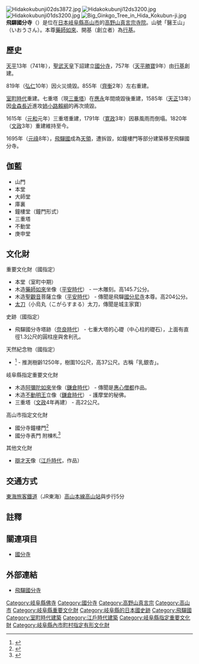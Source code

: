 {{日本寺院
| name = 飛驒國分寺
| img = File:Hidakokubunji05ds3200.jpg
| img_capt = 本堂
| image_width = 260
| nihongo = 飛騨国分寺
| hiragana = ひだこくぶんじ
| romaji = Hida Kokubun-ji
| location = [[岐阜縣|岐阜縣]][[高山市|高山市]]總和町1-83<br>{{coord|36|8|36.06|N|137|15|13.3|E|region:JP-21_scale:20000|display=inline,title}}
| sangou = 醫王山
| section = [[高野山真言宗|高野山真言宗]]
| god = [[藥師如來|藥師如來]]
| found_year = [[天平勝寶|天平勝寶]]9年（757年）頃
| founder = [[行基|行基]]、[[聖武天皇|聖武天皇]]（勅願）
| official_name = 
| alias = 
| struct = 
| title = {{link-ja|飛驒三十三觀音靈場|飛騨三十三観音霊場}}1番<br />{{link-ja|中部四十九藥師靈場|中部四十九薬師霊場}}41番
| cultural_collection = 木造藥師如來坐像・木造聖觀音菩薩立像・本堂・小烏丸之太刀（重要文化財）<br />塔跡（國之史跡）<br />木造阿彌陀如來坐像・木造不動明王立像・三重塔（岐阜縣重要文化財）
}}

[[File:Hidakokubunji02ds3872.jpg|thumb]]
[[File:Hidakokubunji12ds3200.jpg|thumb]]
[[File:Hidakokubunji01ds3200.jpg|thumb]]
[[File:Big_Ginkgo_Tree_in_Hida_Kokubun-ji.jpg|thumb]]
'''飛驒國分寺'''（{{jpn|j=飛騨国分寺|hg=ひだこくぶんじ}}）是位在[[日本|日本]][[岐阜縣|岐阜縣]][[高山市|高山市]]的[[高野山真言宗|高野山真言宗]][[寺院|寺院]]。山號「醫王山」（いおうさん）。本尊[[藥師如來|藥師如來]]、開基（創立者）為[[行基|行基]]。

== 歷史 ==
[[天平_(聖武天皇)|天平]]13年（741年），[[聖武天皇|聖武天皇]]下詔建立[[國分寺|國分寺]]，757年（[[天平勝寶|天平勝寶]]9年）由[[行基|行基]]創建。

819年（[[弘仁|弘仁]]10年）因火災燒毀。855年（[[齊衡|齊衡]]2年）左右重建。

[[室町時代|室町時代]]重建{{link-ja|本堂|本堂}}。七重塔（現[[三重塔|三重塔]]）在[[應永|應永]]年間燒毀後重建，1585年（[[天正_(日本)|天正]]13年）因[[金森長近|金森長近]]進攻[[姉小路賴綱|姉小路賴綱]]的{{link-ja|松倉城 (飛騨国)|松倉城 (飛騨国)|松倉城}}再次燒毀。

1615年（[[元和_(日本)|元和]]元年）三重塔重建，1791年（[[寛政|寛政]]3年）因暴風雨而倒塌。1820年（[[文政|文政]]3年）重建維持至今。

1695年（[[元祿|元祿]]8年），[[飛驒國|飛驒國]]成為[[天領|天領]]，{{link-ja|高山城 (飛驒國)|高山城 (飛騨国)|高山城}}遭拆毀，如鐘樓門等部分建築移至飛驒國分寺。
== 伽藍 ==
*山門
*本堂
*大師堂
*庫裏
*鐘樓堂（鐘門形式）
*三重塔
*不動堂
*庚申堂

== 文化財 ==
;重要文化財（國指定）
* 本堂（室町中期）
* 木造[[藥師如來|藥師如來]]坐像（[[平安時代|平安時代]]） - 一木雕刻。高145.7公分。
* 木造[[聖觀音|聖觀音]]菩薩立像（[[平安時代|平安時代]]） - 傳聞是飛驒[[國分尼寺|國分尼寺]]本尊。高204公分。
* [[太刀|太刀]]（小烏丸（こがらすまる）太刀，傳聞是{{link-ja|高原諏訪城|高原諏訪城}}城主{{link-ja|江馬氏|江馬氏}}家寶）
;史跡（國指定）
* 飛驒國分寺塔跡（[[奈良時代|奈良時代]]） - 七重大塔的心礎（中心柱的礎石），上面有直徑1.3公尺的圓柱座與舍利孔。
;天然紀念物（國指定）
* {{link-ja|飛驒國分寺大銀杏樹|飛騨国分寺の大イチョウ}}<ref>{{Cite web |date= |url=http://www.pref.gifu.lg.jp/kyoiku-bunka-sports/bunka-geijutsu/bunkazai-zuroku/bunkazai-zuroku/tenki/takayamsi/hidakokubunnji.html |title=飛騨国分寺の大イチョウ |publisher=岐阜県 |accessdate=2013-11-23}}</ref> - 推測樹齡1250年，樹圍10公尺，高37公尺。古稱「乳銀杏」。

;岐阜縣指定重要文化財
* 木造[[阿彌陀如來|阿彌陀如來]]坐像（[[鎌倉時代|鎌倉時代]]） - 傳聞是[[源信|惠心僧都]]作品。
* 木造[[不動明王|不動明王]]立像（[[鎌倉時代|鎌倉時代]]） - 護摩堂的秘佛。
* 三重塔（[[文政|文政]]4年再建） - 高22公尺。

;高山市指定文化財
*國分寺鐘樓門<ref>{{Cite web |date= |url=http://www.city.takayama.lg.jp/bunkazai/bunkazai/kenzoubutu/data/kokubunji%20syoromon.htm |title=国分寺鐘楼門 |publisher=高山市 |accessdate=2013-05-16}}</ref>
*國分寺表門 附棟札<ref>{{Cite web |date= |url=http://www.city.takayama.lg.jp/bunkazai/bunkazai/kenzoubutu/data/kokubunji%20omotemon.htm |title=国分寺表門 附棟札 |publisher=高山市 |accessdate=2013-05-16}}</ref>

;其他文化財
* [[辯才天|辯才天]]像（[[江戶時代|江戶時代]]，{{link-ja|圓空|円空}}作品）
== 交通方式 ==
[[東海旅客鐵道|東海旅客鐵道]]（JR東海）[[高山本線|高山本線]][[高山站_(日本)|高山站]]與{{link-ja|高山濃飛巴士中心|高山濃飛バスセンター}}步行5分

== 註釋 ==

{{reflist}}

== 關連項目 ==
*[[國分寺|國分寺]]

== 外部連結 ==
{{Commonscat|Hida-kokubunji}}
* [http://hidakokubunji.jp/ 飛驒國分寺]

{{DEFAULTSORT:Hida Kokubunji}}
[[Category:岐阜縣佛寺|Category:岐阜縣佛寺]]
[[Category:國分寺|Category:國分寺]]
[[Category:高野山真言宗|Category:高野山真言宗]]
[[Category:高山市|Category:高山市]]
[[Category:岐阜縣重要文化財|Category:岐阜縣重要文化財]]
[[Category:岐阜縣的日本國史跡|Category:岐阜縣的日本國史跡]]
[[Category:飛驒國|Category:飛驒國]]
[[Category:室町時代建築|Category:室町時代建築]]
[[Category:江戶時代建築|Category:江戶時代建築]]
[[Category:岐阜縣指定重要文化財|Category:岐阜縣指定重要文化財]]
[[Category:岐阜縣內市町村指定有形文化財|Category:岐阜縣內市町村指定有形文化財]]